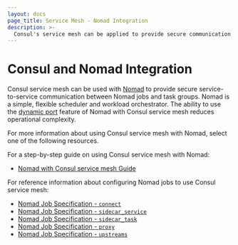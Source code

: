 ```yaml
---
layout: docs
page_title: Service Mesh - Nomad Integration
description: >-
  Consul's service mesh can be applied to provide secure communication between services managed by Nomad's scheduler and orchestrator functions, including Nomad jobs and task groups. Use the guide and reference documentation to learn more.
---
```


# Consul and Nomad Integration

Consul service mesh can be used with [Nomad](https://www.nomadproject.io/) to provide
secure service-to-service communication between Nomad jobs and task groups.
Nomad is a simple, flexible scheduler and workload orchestrator. The ability to
use the [dynamic port](/nomad/docs/job-specification/network#dynamic-ports)
feature of Nomad with Consul service mesh reduces operational complexity.

For more information
about using Consul service mesh with Nomad, select one of the following resources.

For a step-by-step guide on using Consul service mesh with Nomad:

- [Nomad with Consul service mesh Guide](/nomad/docs/integrations/consul-connect)

For reference information about configuring Nomad jobs to use Consul service mesh:

- [Nomad Job Specification - `connect`](/nomad/docs/job-specification/connect)
- [Nomad Job Specification - `sidecar_service`](/nomad/docs/job-specification/sidecar_service)
- [Nomad Job Specification - `sidecar_task`](/nomad/docs/job-specification/sidecar_task)
- [Nomad Job Specification - `proxy`](/nomad/docs/job-specification/proxy)
- [Nomad Job Specification - `upstreams`](/nomad/docs/job-specification/upstreams)
